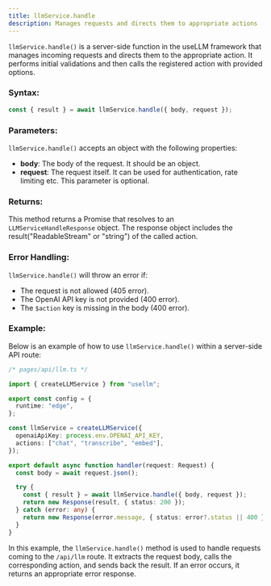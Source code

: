 ```yaml
---
title: llmService.handle
description: Manages requests and directs them to appropriate actions
---
```


`llmService.handle()` is a server-side function in the useLLM framework that manages incoming requests
and directs them to the appropriate action. It performs initial validations and then calls the registered
action with provided options.

### Syntax:

```typescript
const { result } = await llmService.handle({ body, request });
```

### Parameters:

`llmService.handle()` accepts an object with the following properties:

- **body**: The body of the request. It should be an object.
- **request**: The request itself. It can be used for authentication, rate limiting etc. This parameter is optional.

### Returns:

This method returns a Promise that resolves to an `LLMServiceHandleResponse` object.
The response object includes the result("ReadableStream" or "string") of the called action.

### Error Handling:

`llmService.handle()` will throw an error if:

- The request is not allowed (405 error).
- The OpenAI API key is not provided (400 error).
- The `$action` key is missing in the body (400 error).

### Example:

Below is an example of how to use `llmService.handle()` within a server-side API route:

```typescript
/* pages/api/llm.ts */

import { createLLMService } from "usellm";

export const config = {
  runtime: "edge",
};

const llmService = createLLMService({
  openaiApiKey: process.env.OPENAI_API_KEY,
  actions: ["chat", "transcribe", "embed"],
});

export default async function handler(request: Request) {
  const body = await request.json();

  try {
    const { result } = await llmService.handle({ body, request });
    return new Response(result, { status: 200 });
  } catch (error: any) {
    return new Response(error.message, { status: error?.status || 400 });
  }
}
```

In this example, the `llmService.handle()` method is used to handle requests coming to the `/api/llm`
route. It extracts the request body, calls the corresponding action, and sends back the result. If
an error occurs, it returns an appropriate error response.
